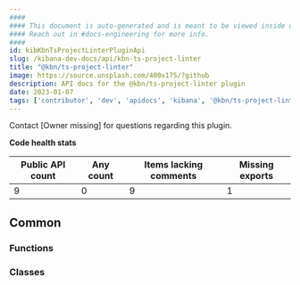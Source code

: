 ```yaml
---
####
#### This document is auto-generated and is meant to be viewed inside our experimental, new docs system.
#### Reach out in #docs-engineering for more info.
####
id: kibKbnTsProjectLinterPluginApi
slug: /kibana-dev-docs/api/kbn-ts-project-linter
title: "@kbn/ts-project-linter"
image: https://source.unsplash.com/400x175/?github
description: API docs for the @kbn/ts-project-linter plugin
date: 2023-01-07
tags: ['contributor', 'dev', 'apidocs', 'kibana', '@kbn/ts-project-linter']
---
```




Contact [Owner missing] for questions regarding this plugin.

**Code health stats**

| Public API count  | Any count | Items lacking comments | Missing exports |
|-------------------|-----------|------------------------|-----------------|
| 9 | 0 | 9 | 1 |

## Common

### Functions
<DocDefinitionList data={kbnTsProjectLinterObj.common.functions}/>

### Classes
<DocDefinitionList data={kbnTsProjectLinterObj.common.classes}/>

